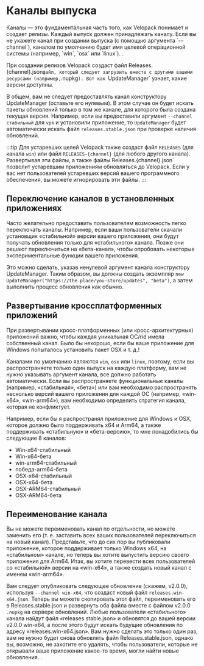 # Каналы выпуска

<AppliesTo all />
Каналы — это фундаментальная часть того, как Velopack понимает и создает релизы. Каждый выпуск должен принадлежать каналу. Если вы не укажете канал при создании выпуска (с помощью аргумента `--channel`), каналом по умолчанию будет имя целевой операционной системы (например, `win`, `osx` или `linux`). .

При создании релизов Velopack создаст файл Releases.{channel}.json`файл, который следует загрузить вместе с другими вашими ресурсами (например,`.nupkg`). Вот как `UpdateManager\` узнает, какие версии доступны.

В общем, вам не следует предоставлять канал конструктору UpdateManager (оставьте его нулевым). В этом случае он будет искать пакеты обновлений только в том же канале, для которого была создана текущая версия. Например, если вы предоставили аргумент `--channel стабильный` для `vpk` и установили приложение, то `UpdateManager` будет автоматически искать файл `releases.stable.json` при проверке наличия обновлений.

:::tip
Для устаревших целей Velopack также создаст файл `RELEASES` (для канала `win`) или файл `RELEASES-{channel}` (для любого другого канала). Развертывая эти файлы, а также файлы Releases.{channel}.json\` позволит устаревшим приложениям обновляться до Velopack. Если у вас нет пользователей устаревших версий вашего программного обеспечения, вы можете игнорировать эти файлы.
:::

## Переключение каналов в установленных приложениях

Часто желательно предоставить пользователям возможность легко переключать каналы. Например, если ваши пользователи скачали установщик «стабильной» версии вашего приложения, они будут получать обновления только для «стабильного» канала. Позже они решают переключиться на «бета-канал», чтобы опробовать некоторые экспериментальные функции вашего приложения. 

Это можно сделать, указав ненулевой аргумент канала конструктору UpdateManager. Таким образом, вы должны создать экземпляр `new UpdateManager("https://the.place/you-store/updates", "beta")`, а затем выполнить процесс обновления как обычно.

## Развертывание кроссплатформенных приложений

При развертывании кросс-платформенных (или кросс-архитектурных) приложений важно, чтобы каждая уникальная ОС/rid имела собственный канал. Было бы нехорошо, если бы ваше приложение для Windows попыталось установить пакет OSX и т. д.!

Каналами по умолчанию являются `win`, `osx` или `linux`, поэтому, если вы распространяете только один выпуск на каждую платформу, вам не нужно указывать аргумент канала, все должно работать автоматически. Если вы распространяете функциональные каналы (например, «стабильная», «бета») или вам необходимо распространять несколько версий вашего приложения для каждой ОС (например, «win-x64», «win-arm64»), вам необходимо определить стратегия канала, которая не конфликтует. 

Например, если бы я распространял приложение для Windows и OSX, которое должно было поддерживать x64 и Arm64, а также поддерживать «стабильную» и «бета-версию», то мне понадобились бы следующие 8 каналов:

- Win-x64-стабильный
- Win-x64-бета
- win-arm64-стабильный
- победа-arm64-бета
- OSX-x64-стабильный
- OSX-x64-бета
- OSX-ARM64-стабильный
- OSX-ARM64-бета

## Переименование канала

Вы не можете переименовать канал по отдельности, но можете заменить его (т. е. заставить всех ваших пользователей переключиться на новый канал). Представьте, что до сих пор вы публиковали приложение, которое поддерживает только Windows x64, на «стабильном» канале, но теперь вы хотите выпустить версию своего приложения для Arm64. Итак, вы хотите перевести всех пользователей со «стабильной» версии на «win-x64», а также создать новый канал с именем «win-arm64». 

Вам следует опубликовать следующее обновление (скажем, v2.0.0), используя `--channel win-x64`, что создаст новый файл `releases.win-x64.json`. Теперь вы можете скопировать этот файл, переименовать его в Releases.stable.json и развернуть оба файла вместе с файлом v2.0.0 `.nupkg` на сервере обновлений. Любые пользователи «стабильного» канала найдут файл «releases.stable.json» и обновятся до вашей версии v2.0.0 win-x64, а после этого будут искать будущие обновления по адресу «releases.win-x64.json». Вам нужно сделать это только один раз, вам не нужно будет снова обновлять файл Releases.stable.json, однако вы, возможно, не захотите его удалять, чтобы пользователи, которые не открывали ваше приложение какое-то время, могли найти новые обновления. .
